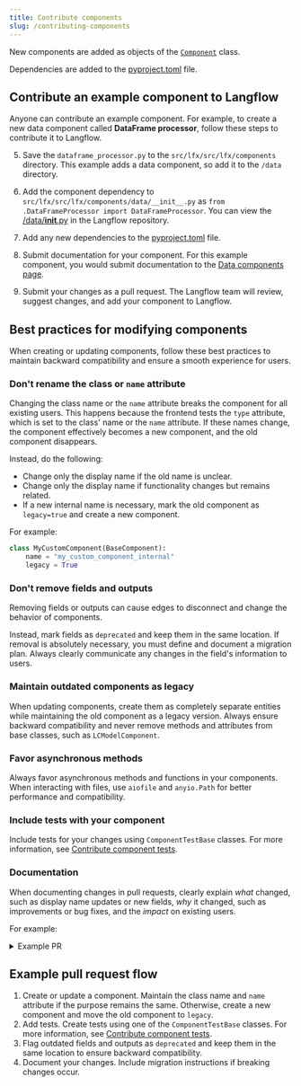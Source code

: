 ```yaml
---
title: Contribute components
slug: /contributing-components
---
```



New components are added as objects of the [`Component`](https://github.com/langflow-ai/langflow/blob/main/src/backend/base/langflow/custom/custom_component/component.py) class.

Dependencies are added to the [pyproject.toml](https://github.com/langflow-ai/langflow/blob/main/pyproject.toml#L148) file.

## Contribute an example component to Langflow

Anyone can contribute an example component. For example, to create a new data component called **DataFrame processor**, follow these steps to contribute it to Langflow.

<PartialBasicComponentStructure />

5. Save the `dataframe_processor.py` to the `src/lfx/src/lfx/components` directory.
This example adds a data component, so add it to the `/data` directory.

6. Add the component dependency to `src/lfx/src/lfx/components/data/__init__.py` as `from .DataFrameProcessor import DataFrameProcessor`.
You can view the [/data/__init__.py](https://github.com/langflow-ai/langflow/blob/dev/src/lfx/src/lfx/components/data/__init__.py) in the Langflow repository.

7. Add any new dependencies to the [pyproject.toml](https://github.com/langflow-ai/langflow/blob/main/pyproject.toml#L20) file.

8. Submit documentation for your component. For this example component, you would submit documentation to the [Data components page](https://github.com/langflow-ai/langflow/blob/main/docs/docs/Components/components-data.mdx).

9. Submit your changes as a pull request. The Langflow team will review, suggest changes, and add your component to Langflow.

## Best practices for modifying components

When creating or updating components, follow these best practices to maintain backward compatibility and ensure a smooth experience for users.

### Don't rename the class or `name` attribute

Changing the class name or the `name` attribute breaks the component for all existing users. This happens because the frontend tests the `type` attribute, which is set to the class' name or the `name` attribute. If these names change, the component effectively becomes a new component, and the old component disappears.

Instead, do the following:
* Change only the display name if the old name is unclear.
* Change only the display name if functionality changes but remains related.
* If a new internal name is necessary, mark the old component as `legacy=true` and create a new component.

For example:
```python
class MyCustomComponent(BaseComponent):
    name = "my_custom_component_internal"
    legacy = True
```

### Don't remove fields and outputs

Removing fields or outputs can cause edges to disconnect and change the behavior of components.

Instead, mark fields as `deprecated` and keep them in the same location. If removal is absolutely necessary, you must define and document a migration plan. Always clearly communicate any changes in the field's information to users.

### Maintain outdated components as legacy

When updating components, create them as completely separate entities while maintaining the old component as a legacy version. Always ensure backward compatibility and never remove methods and attributes from base classes, such as `LCModelComponent`.

### Favor asynchronous methods

Always favor asynchronous methods and functions in your components. When interacting with files, use `aiofile` and `anyio.Path` for better performance and compatibility.

### Include tests with your component

Include tests for your changes using `ComponentTestBase` classes. For more information, see [Contribute component tests](/contributing-component-tests).

### Documentation

When documenting changes in pull requests, clearly explain *what* changed, such as display name updates or new fields, *why* it changed, such as improvements or bug fixes, and the *impact* on existing users.

For example:

<details>
<summary>Example PR</summary>

```markdown
# Pull request with changes to Notify component

This pull request updates the Notify component.

## What changed
- Added new `timeout` field to control how long the component waits for a response.
- Renamed `message` field to `notification_text` for clarity.
- Added support for async operations.
- Deprecated the `retry_count` field in favor of `max_retries`.

## Why it changed
- `timeout` field addresses user requests for better control over wait times.
- `message` to `notification_text` change makes the field's purpose clearer.
- Async support improves performance in complex flows.
- `retry_count` to `max_retries` aligns with common retry pattern terminology.

## Impact on users
- New `timeout` field is optional (defaults to 30 seconds).
- Users will see a deprecation warning for `retry_count`.
  - Migration: Replace `retry_count` with `max_retries` in existing flows.
  - Both fields will work until version 2.0.
- No action needed for async support - it's backward compatible.
```

</details>

## Example pull request flow

1. Create or update a component.
Maintain the class name and `name` attribute if the purpose remains the same.
Otherwise, create a new component and move the old component to `legacy`.
2. Add tests.
Create tests using one of the `ComponentTestBase` classes.
For more information, see [Contribute component tests](/contributing-component-tests).
3. Flag outdated fields and outputs as `deprecated` and keep them in the same location to ensure backward compatibility.
4. Document your changes.
Include migration instructions if breaking changes occur.